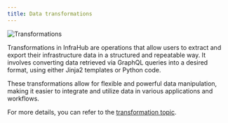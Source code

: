 ```yaml
---
title: Data transformations
---
```


![Transformations](./../media/overview-transformations.excalidraw.svg)

Transformations in InfraHub are operations that allow users to extract and export their infrastructure data in a structured and repeatable way. It involves converting data retrieved via GraphQL queries into a desired format, using either Jinja2 templates or Python code.

These transformations allow for flexible and powerful data manipulation, making it easier to integrate and utilize data in various applications and workflows.

For more details, you can refer to the [transformation topic](../topics/transformation.mdx).
